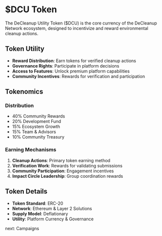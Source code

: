 # $DCU Token

The DeCleanup Utility Token ($DCU) is the core currency of the DeCleanup Network ecosystem, designed to incentivize and reward environmental cleanup actions.

## Token Utility

- **Reward Distribution**: Earn tokens for verified cleanup actions
- **Governance Rights**: Participate in platform decisions
- **Access to Features**: Unlock premium platform capabilities
- **Community Incentives**: Rewards for verification and participation

## Tokenomics

### Distribution
- 40% Community Rewards
- 20% Development Fund
- 15% Ecosystem Growth
- 15% Team & Advisors
- 10% Community Treasury

### Earning Mechanisms
1. **Cleanup Actions**: Primary token earning method
2. **Verification Work**: Rewards for validating submissions
3. **Community Participation**: Engagement incentives
4. **Impact Circle Leadership**: Group coordination rewards

## Token Details

- **Token Standard**: ERC-20
- **Network**: Ethereum & Layer 2 Solutions
- **Supply Model**: Deflationary
- **Utility**: Platform Currency & Governance

next: Campaigns 